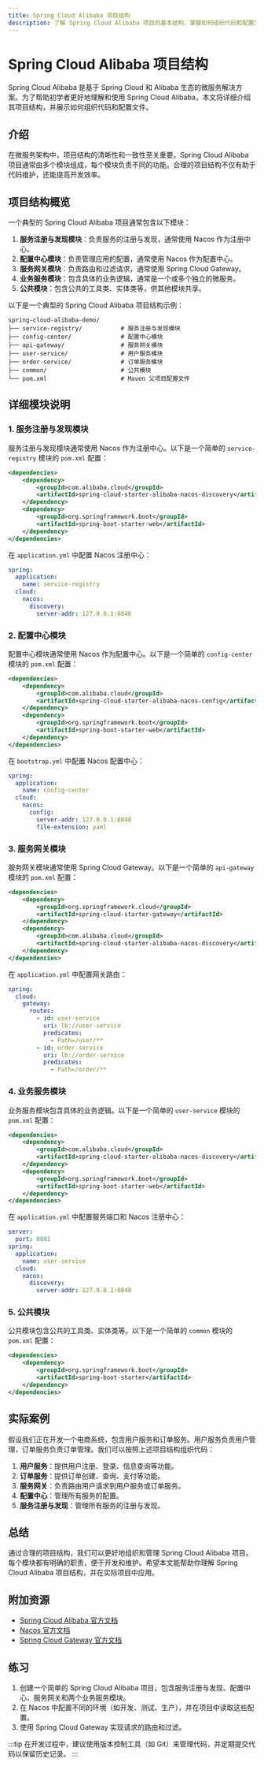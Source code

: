 ```yaml
---
title: Spring Cloud Alibaba 项目结构
description: 了解 Spring Cloud Alibaba 项目的基本结构，掌握如何组织代码和配置文件，以便更好地开发和维护微服务应用。
---
```


# Spring Cloud Alibaba 项目结构

Spring Cloud Alibaba 是基于 Spring Cloud 和 Alibaba 生态的微服务解决方案。为了帮助初学者更好地理解和使用 Spring Cloud Alibaba，本文将详细介绍其项目结构，并展示如何组织代码和配置文件。

## 介绍

在微服务架构中，项目结构的清晰性和一致性至关重要。Spring Cloud Alibaba 项目通常由多个模块组成，每个模块负责不同的功能。合理的项目结构不仅有助于代码维护，还能提高开发效率。

## 项目结构概览

一个典型的 Spring Cloud Alibaba 项目通常包含以下模块：

1. **服务注册与发现模块**：负责服务的注册与发现，通常使用 Nacos 作为注册中心。
2. **配置中心模块**：负责管理应用的配置，通常使用 Nacos 作为配置中心。
3. **服务网关模块**：负责路由和过滤请求，通常使用 Spring Cloud Gateway。
4. **业务服务模块**：包含具体的业务逻辑，通常是一个或多个独立的微服务。
5. **公共模块**：包含公共的工具类、实体类等，供其他模块共享。

以下是一个典型的 Spring Cloud Alibaba 项目结构示例：

```
spring-cloud-alibaba-demo/
├── service-registry/           # 服务注册与发现模块
├── config-center/              # 配置中心模块
├── api-gateway/                # 服务网关模块
├── user-service/               # 用户服务模块
├── order-service/              # 订单服务模块
├── common/                     # 公共模块
└── pom.xml                     # Maven 父项目配置文件
```

## 详细模块说明

### 1. 服务注册与发现模块

服务注册与发现模块通常使用 Nacos 作为注册中心。以下是一个简单的 `service-registry` 模块的 `pom.xml` 配置：

```xml
<dependencies>
    <dependency>
        <groupId>com.alibaba.cloud</groupId>
        <artifactId>spring-cloud-starter-alibaba-nacos-discovery</artifactId>
    </dependency>
    <dependency>
        <groupId>org.springframework.boot</groupId>
        <artifactId>spring-boot-starter-web</artifactId>
    </dependency>
</dependencies>
```

在 `application.yml` 中配置 Nacos 注册中心：

```yaml
spring:
  application:
    name: service-registry
  cloud:
    nacos:
      discovery:
        server-addr: 127.0.0.1:8848
```

### 2. 配置中心模块

配置中心模块通常使用 Nacos 作为配置中心。以下是一个简单的 `config-center` 模块的 `pom.xml` 配置：

```xml
<dependencies>
    <dependency>
        <groupId>com.alibaba.cloud</groupId>
        <artifactId>spring-cloud-starter-alibaba-nacos-config</artifactId>
    </dependency>
    <dependency>
        <groupId>org.springframework.boot</groupId>
        <artifactId>spring-boot-starter-web</artifactId>
    </dependency>
</dependencies>
```

在 `bootstrap.yml` 中配置 Nacos 配置中心：

```yaml
spring:
  application:
    name: config-center
  cloud:
    nacos:
      config:
        server-addr: 127.0.0.1:8848
        file-extension: yaml
```

### 3. 服务网关模块

服务网关模块通常使用 Spring Cloud Gateway。以下是一个简单的 `api-gateway` 模块的 `pom.xml` 配置：

```xml
<dependencies>
    <dependency>
        <groupId>org.springframework.cloud</groupId>
        <artifactId>spring-cloud-starter-gateway</artifactId>
    </dependency>
    <dependency>
        <groupId>com.alibaba.cloud</groupId>
        <artifactId>spring-cloud-starter-alibaba-nacos-discovery</artifactId>
    </dependency>
</dependencies>
```

在 `application.yml` 中配置网关路由：

```yaml
spring:
  cloud:
    gateway:
      routes:
        - id: user-service
          uri: lb://user-service
          predicates:
            - Path=/user/**
        - id: order-service
          uri: lb://order-service
          predicates:
            - Path=/order/**
```

### 4. 业务服务模块

业务服务模块包含具体的业务逻辑。以下是一个简单的 `user-service` 模块的 `pom.xml` 配置：

```xml
<dependencies>
    <dependency>
        <groupId>com.alibaba.cloud</groupId>
        <artifactId>spring-cloud-starter-alibaba-nacos-discovery</artifactId>
    </dependency>
    <dependency>
        <groupId>org.springframework.boot</groupId>
        <artifactId>spring-boot-starter-web</artifactId>
    </dependency>
</dependencies>
```

在 `application.yml` 中配置服务端口和 Nacos 注册中心：

```yaml
server:
  port: 8081
spring:
  application:
    name: user-service
  cloud:
    nacos:
      discovery:
        server-addr: 127.0.0.1:8848
```

### 5. 公共模块

公共模块包含公共的工具类、实体类等。以下是一个简单的 `common` 模块的 `pom.xml` 配置：

```xml
<dependencies>
    <dependency>
        <groupId>org.springframework.boot</groupId>
        <artifactId>spring-boot-starter</artifactId>
    </dependency>
</dependencies>
```

## 实际案例

假设我们正在开发一个电商系统，包含用户服务和订单服务。用户服务负责用户管理，订单服务负责订单管理。我们可以按照上述项目结构组织代码：

1. **用户服务**：提供用户注册、登录、信息查询等功能。
2. **订单服务**：提供订单创建、查询、支付等功能。
3. **服务网关**：负责路由用户请求到用户服务或订单服务。
4. **配置中心**：管理所有服务的配置。
5. **服务注册与发现**：管理所有服务的注册与发现。

## 总结

通过合理的项目结构，我们可以更好地组织和管理 Spring Cloud Alibaba 项目。每个模块都有明确的职责，便于开发和维护。希望本文能帮助你理解 Spring Cloud Alibaba 项目结构，并在实际项目中应用。

## 附加资源

- [Spring Cloud Alibaba 官方文档](https://spring.io/projects/spring-cloud-alibaba)
- [Nacos 官方文档](https://nacos.io/zh-cn/docs/what-is-nacos.html)
- [Spring Cloud Gateway 官方文档](https://spring.io/projects/spring-cloud-gateway)

## 练习

1. 创建一个简单的 Spring Cloud Alibaba 项目，包含服务注册与发现、配置中心、服务网关和两个业务服务模块。
2. 在 Nacos 中配置不同的环境（如开发、测试、生产），并在项目中读取这些配置。
3. 使用 Spring Cloud Gateway 实现请求的路由和过滤。

:::tip
在开发过程中，建议使用版本控制工具（如 Git）来管理代码，并定期提交代码以保留历史记录。
:::
